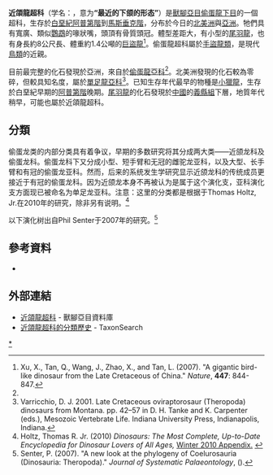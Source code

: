 {{Automatic Taxobox
| name = 近頜龍超科
| fossil_range = [[白堊紀|白堊紀]]，{{fossilrange|125|66}}
| image = Citipati osmolskae profile1.jpg
| image_width = 180px
| image_caption = [[葬火龍|葬火龍]]的想像圖
| taxon = Caenagnathoidea
| authority = [[查爾斯·斯騰伯格|Sternberg]]，1940
| type_species = †[[近頜龍屬|柯氏近颌龙]] ''Caenagnathus collinsi''
| type_species_authority = [[查爾斯·斯騰伯格|Sternberg]]，1940
| subdivision_ranks = [[科|科]]
| subdivision =
* †[[拟鸟龙属|拟鸟龙属]] ''Avimimimus''
* †[[近颌龙科|近颌龙科]] Caenagnathidae
* †[[偷蛋龙科|偷蛋龙科]] Oviraptoridae
| synonyms =
*'''偷蛋龍超科 Oviraptoroidea''' <small>[[瑞欽·巴思缽|Barsbold]]，1976</small>
}}

'''近頜龍超科'''（学名：{{lang|la|Caenagnathoidea}}，意为'''“最近的下颌的形态”'''）是[[獸腳亞目|獸腳亞目]][[偷蛋龍下目|偷蛋龍下目]]的一個超科，生存於[[白堊紀|白堊紀]][[阿普第階|阿普第階]]到[[馬斯垂克階|馬斯垂克階]]，分布於今日的[[北美洲|北美洲]]與[[亞洲|亞洲]]。牠們具有寬廣、類似[[鸚鵡|鸚鵡]]的喙狀嘴，頭頂有骨質頭冠。體型差距大，有小型的[[尾羽龍|尾羽龍]]，也有身長約8公尺長、體重約1.4公噸的[[巨盜龍|巨盜龍]]<ref name="xuetal2007">Xu, X., Tan, Q., Wang, J., Zhao, X., and Tan, L. (2007). "A gigantic bird-like dinosaur from the Late Cretaceous of China." ''Nature'', '''447''': 844-847.</ref>。偷蛋龍超科屬於[[手盜龍類|手盜龍類]]，是現代[[鳥類|鳥類]]的近親。

目前最完整的化石發現於亞洲，來自於[[偷蛋龍亞科|偷蛋龍亞科]]<ref name="var-ovi" />。北美洲發現的化石較為零碎，但較具知名度，屬於[[單足龍亞科|單足龍亞科]]<ref name="var-ovi">Varricchio, D. J. 2001. Late Cretaceous oviraptorosaur (Theropoda) dinosaurs from Montana. pp. 42–57 in D. H. Tanke and K. Carpenter (eds.), Mesozoic Vertebrate Life. Indiana University Press, Indianapolis, Indiana.</ref>。已知生存年代最早的物種是[[小獵龍|小獵龍]]，生存於白堊紀早期的[[阿普第階|阿普第階]]晚期。[[尾羽龍|尾羽龍]]的化石發現於[[中國|中國]]的[[義縣組|義縣組]]下層，地質年代稍早，可能也屬於近頜龍超科。

==分類==
偷蛋龙类的内部分类具有着争议，早期的多数研究将其分成两大类——近颌龙科及偷蛋龙科。偷蛋龙科下又分成小型、短手臂和无冠的雌驼龙亚科，以及大型、长手臂和有冠的偷蛋龙亚科。然而，后来的系统发生学研究显示近颌龙科的传统成员更接近于有冠的偷蛋龙科。因为近颌龙本身不再被认为是属于这个演化支，亚科演化支方面现已被命名为单足龙亚科。注意：这里的分类都是根据于Thomas Holtz, Jr.在2010年的研究，除非另有说明。<ref name="Holtz2010">Holtz, Thomas R. Jr. (2010) ''Dinosaurs: The Most Complete, Up-to-Date Encyclopedia for Dinosaur Lovers of All Ages,'' [http://www.geol.umd.edu/~tholtz/dinoappendix/HoltzappendixWinter2010.pdf Winter 2010 Appendix.] {{Wayback|url=http://www.geol.umd.edu/~tholtz/dinoappendix/HoltzappendixWinter2010.pdf |date=20110720090118 }}</ref>

以下演化树出自Phil Senter于2007年的研究。<ref name="senter2007">Senter, P. (2007). "A new look at the phylogeny of Coelurosauria (Dinosauria: Theropoda)." ''Journal of Systematic Palaeontology'', ({{doi|10.1017/S1477201907002143}}).</ref>

{{clade| style=font-size:100%;line-height:80%
   |label1='''近颌龙超科 Caenagnathoidea'''
   |1={{clade 
      |1=[[拟鸟龙属|拟鸟龙属]] ''Avimimus''
      |2=[[近颌龙属|近颌龙属]] ''Caenagnathus''
      |label3=<span style="color:white;">unnamed</span>
      |3={{clade
         |1=[[尾羽龙属|尾羽龙属]] ''Caudipteryx''
         |2=[[小猎龙属|小猎龙属]] ''Microvenator''
         |label3=[[偷蛋龙科|偷蛋龙科]] Oviraptoridae
         |3={{clade
            |1=[[偷蛋龙属|偷蛋龙属]] ''Oviraptor''
            |label2=<span style="color:white;">unnamed</span>
            |2={{clade
               |1=[[葬火龙属|IGM 100/42]]
               |2=[[瑞钦龙|瑞钦龙属]] ''Rinchenia''
               |label3= <span style="color:white;">unnamed</span>
               |3={{clade
                  |1=[[葬火龙属|葬火龙属]] ''Citipati''
                  |label2= <span style="color:white;">unnamed</span>
                  |2={{clade
                     |1=[[纤手龙|纤手龙属]] ''Chirostenotes''
                     |2=[[单足龙属|单足龙属]] ''Elmisaurus''
                     |3=[[哈格里芬龙|哈格里芬龙属]] ''Hagryphus''
                     }}
                  }}
               }}
            |label3=[[偷蛋龙科|雌驼龙亚科]] Ingeniinae
            |3={{clade
               |label1=<span style="color:white;">unnamed</span>
               |1={{clade
                  |1=[[雌驼龙属|雌驼龙属]] ''Ajancingenia''
                  |2=[[河源龙|河源龙属]] ''Heyuannia''
                  }}
               |label2=<span style="color:white;">unnamed</span>
               |2={{clade
                  |1=[[窃螺龙属|窃螺龙属]] ''Conchoraptor''
                  |2=[[可汗龙属|可汗龙属]] ''Khaan''
                  }}
               }}
            }}
         }}
      }} 
   }}

==參考資料==
<div class="references-small">
<references></references>
* {{cite journal | author = Barsbold, R. | year = 1983 | title = Carnivorous dinosaurs from the Cretaceous of Mongolia | journal = Transactions of the Joint Soviet-Mongolian Paleontological Expedition | volume = 8 | pages = 39–44 }}
</div>

==外部連結==
*[https://web.archive.org/web/20080110004239/http://home.myuw.net/eoraptor/Oviraptorosauria.htm#Caenagnathoidea 近頜龍超科] - 獸腳亞目資料庫
*[https://web.archive.org/web/20080405194443/http://www.taxonsearch.org/dev/taxon_edit.php?Action=View&tax_id=238 近頜龍超科的分類歷史] - TaxonSearch
{{手盜龍類|O.}}
{{Taxonbar|from=Q846771}}
[[Category:偷蛋龍下目|*]]